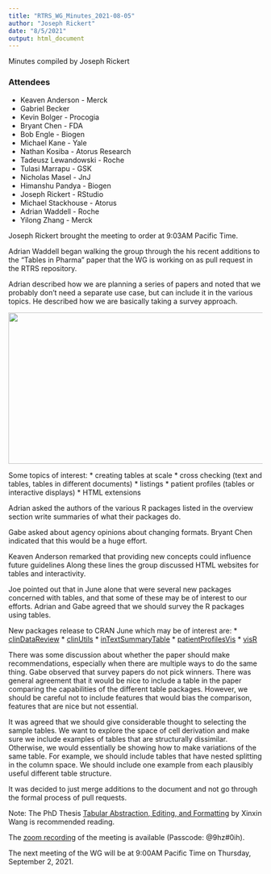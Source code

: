 ```yaml
---
title: "RTRS_WG_Minutes_2021-08-05"
author: "Joseph Rickert"
date: "8/5/2021"
output: html_document
---
```


Minutes compiled by Joseph Rickert

### Attendees

* Keaven Anderson - Merck
* Gabriel Becker
* Kevin Bolger - Procogia
* Bryant Chen - FDA
* Bob Engle - Biogen
* Michael Kane - Yale
* Nathan Kosiba - Atorus Research
* Tadeusz Lewandowski - Roche
* Tulasi Marrapu - GSK
* Nicholas Masel - JnJ
* Himanshu Pandya - Biogen
* Joseph Rickert - RStudio 
* Michael Stackhouse - Atorus
* Adrian Waddell - Roche
* Yilong Zhang - Merck


Joseph Rickert brought the meeting to order at 9:03AM Pacific Time.

Adrian Waddell began walking the group through the his recent additions to the "Tables in Pharma" paper that the WG is working on as pull request in the RTRS repository. 

Adrian described how we are planning a series of papers and noted that we probably don't need a separate use case, but can include it in the various topics. He described how we are basically taking a survey approach.

<img src="rtrs752021.png" height = "300" width="600">

Some topics of interest:
* creating tables at scale
* cross checking (text and tables, tables in different documents)
* listings
* patient profiles (tables or interactive displays)
* HTML extensions

Adrian asked the authors of the various R packages listed in the overview section write summaries of what their packages do.

Gabe asked about agency opinions about changing formats. Bryant Chen indicated that this would be a huge effort. 

Keaven Anderson remarked that providing new concepts could influence future guidelines Along these lines the group discussed HTML websites for tables and interactivity.

Joe pointed out that in June alone that were several new packages concerned with tables, and that some of these may be of interest to our efforts. Adrian and Gabe agreed that we should survey the R packages using tables.

New packages release to CRAN June which may be of interest are:
* [clinDataReview](https://cran.r-project.org/package=clinDataReview)
* [clinUtils](https://cran.r-project.org/package=clinUtils)
* [inTextSummaryTable](https://cran.r-project.org/package=inTextSummaryTable)
* [patientProfilesVis](https://cran.r-project.org/package=patientProfilesVis)
* [visR](https://cran.r-project.org/package=visR)

There was some discussion about whether the paper should make recommendations, especially when there are multiple ways to do the same thing. Gabe observed that survey papers do not pick winners. There was general agreement that it would be nice to include a table in the paper comparing the capabilities of the different table packages. However, we should be careful not to include features that would bias the comparison, features that are nice but not essential.

It was agreed that we should give considerable thought to selecting the sample tables. We want to explore the space of cell derivation and make sure we include examples of tables that are structurally dissimilar. Otherwise, we would essentially be showing how to make variations of the same table. For example, we should include tables that have nested splitting in the column space. We should include one example from each plausibly  useful different table structure.

It was decided to just merge additions to the document and not go through the formal process of pull requests.


Note: The PhD Thesis [Tabular Abstraction, Editing, and Formatting](https://uwspace.uwaterloo.ca/bitstream/handle/10012/10962/WANG_XINXIN_.pdf?sequence=1&isAllowed=y) by Xinxin Wang is recommended reading.

The [zoom recording](https://rstudio.zoom.us/rec/share/t0fUfIa_5cOnpvnfnEztB6THNA17Quhm2ZqBl6sqYW5nAPoBZLj7S8fkNR1XYxc.KDdbnZWyPcgcMN6O) of the meeting is available (Passcode: @9hz#0ih).


The next meeting of the WG will be at 9:00AM Pacific Time on Thursday, September 2, 2021.



